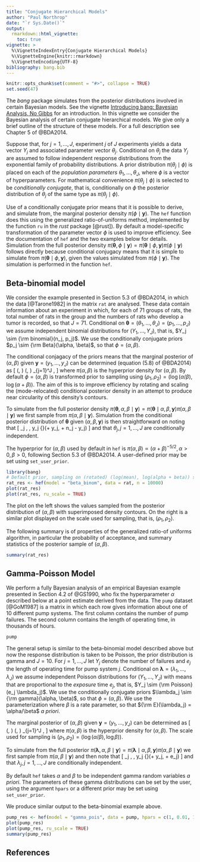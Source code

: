 ---
title: "Conjugate Hierarchical Models"
author: "Paul Northrop"
date: "`r Sys.Date()`"
output:
  rmarkdown::html_vignette:
    toc: true
vignette: >
  %\VignetteIndexEntry{Conjugate Hierarchical Models}
  %\VignetteEngine{knitr::rmarkdown}
  %\VignetteEncoding{UTF-8}
bibliography: bang.bib
---

```{r, include = FALSE}
knitr::opts_chunk$set(comment = "#>", collapse = TRUE)
set.seed(47)
```

The *bang* package simulates from the posterior distributions involved in certain Bayesian models.  See the vignette [Introducing bang: Bayesian Analysis, No Gibbs](bang-vignette.html) for an introduction.  In this vignette we consider the Bayesian analysis of certain conjugate hierarchical models.  We give only a brief outline of the structure of these models.  For a full description see Chapter 5 of @BDA2014.

Suppose that, for $j = 1, \ldots, J$, experiment $j$ of $J$ experiments yields a data vector $Y_j$ and associated parameter vector $\theta_j$.  Conditional on $\theta_j$ the data $Y_j$ are assumed to follow independent response distributions from the exponential family of probability distributions.  A prior distribution $\pi(\theta_j \mid \phi)$ is placed on each of the *population parameters* $\theta_1, \ldots, \theta_J$, where $\phi$ is a vector of hyperparameters.  For mathematical convenience $\pi(\theta_j \mid \phi)$ is selected to be *conditionally conjugate*, that is, conditionally on $\phi$ the posterior distribution of $\theta_j$ of the same type as $\pi(\theta_j \mid \phi)$. 

Use of a conditionally conjugate prior means that it is possible to derive, and simulate from, the marginal posterior density $\pi(\phi \mid \boldsymbol{\mathbf{y}})$.  The `hef` function does this using the generalized ratio-of-uniforms method, implemented by the function `ru` in the *rust* package [@rust]).  By default a model-specific transformation of the parameter vector $\phi$ is used to improve efficiency.  See the documentation of `hef` and the two examples below for details.  Simulation from the full posterior density $\pi(\boldsymbol{\mathbf{\theta}}, \phi \mid \boldsymbol{\mathbf{y}}) = \pi(\boldsymbol{\mathbf{\theta}} \mid \phi, \boldsymbol{\mathbf{y}}) \pi(\phi \mid \boldsymbol{\mathbf{y}})$ follows directly because conditional conjugacy means that it is simple to simulate from $\pi(\boldsymbol{\mathbf{\theta}} \mid \phi, \boldsymbol{\mathbf{y}})$, given the values simulated from $\pi(\phi \mid \boldsymbol{\mathbf{y}})$.  The simulation is performed in the function `hef`.

## Beta-binomial model

We consider the example presented in Section 5.3 of @BDA2014, in which the data [@Tarone1982] in the matrix `rat` are analysed.  These data contain information about an experiment in which, for each of 71 groups of rats, the total number of rats in the group and the numbers of rats who develop a tumor is recorded, so that $J = 71$. Conditional on $\boldsymbol{\mathbf{\theta}} = (\theta_1, \ldots, \theta_J) = (p_1, \ldots, p_J)$ we assume independent binomial distributions for $(Y_1, \ldots, Y_J)$, that is, $Y_j \sim {\rm binomial}(n_j, p_j)$.  We use the conditionally conjugate priors $p_j \sim {\rm Beta}(\alpha, \beta)$, so that $\phi = (\alpha, \beta)$.

The conditional conjagacy of the priors means that the marginal posterior of $(\alpha, \beta)$ given $\boldsymbol{\mathbf{y}} = (y_1, \ldots, y_J)$ can be determined (equation (5.8) of @BDA2014) as 
\[ \pi(\alpha, \beta \mid \boldsymbol{\mathbf{y}}) \propto \pi(\alpha, \beta) 
\prod_{j=1}^J \frac{B(\alpha + y_j, \beta + n_j - y_j)}{B(\alpha, \beta)}, \]
where $\pi(\alpha, \beta)$ is the hyperprior density for $(\alpha, \beta)$. 
By default $\phi = (\alpha, \beta)$ is transformed prior to sampling using $(\rho_1, \rho_2)=(\log (\alpha/\beta), \log (\alpha+\beta))$. The aim of this is to improve efficiency by rotating and scaling the (mode-relocated) conditional posterior density in an attempt to produce near circularity of this density's contours.    

To simulate from the full posterior density $\pi(\boldsymbol{\mathbf{\theta}}, \alpha, \beta \mid \boldsymbol{\mathbf{y}}) = \pi(\boldsymbol{\mathbf{\theta}} \mid \alpha, \beta, \boldsymbol{\mathbf{y}}) \pi(\alpha, \beta \mid \boldsymbol{\mathbf{y}})$ we first sample from $\pi(\alpha, \beta \mid \boldsymbol{\mathbf{y}})$.  Simulation from the conditional posterior distribution of $\boldsymbol{\mathbf{\theta}}$ given $(\alpha, \beta, \boldsymbol{\mathbf{y}})$ is then straightforward on noting that 
\[ \theta_j \mid \alpha, \beta, y_j \sim {\rm beta}(\alpha + y_j, \beta + n_j - y_j) \]
and that $\theta_j, j = 1, \ldots, J$ are conditionally independent.

The hyperprior for $(\alpha, \beta)$ used by default in `hef` is $\pi(\alpha, \beta) \propto (\alpha+\beta)^{-5/2}, \alpha>0, \beta>0$, following Section 5.3 of @BDA2014.  A user-defined prior may be set using `set_user_prior`.

```{r, fig.show='hold', fig.width = 3.45, fig.height = 3.45}
library(bang)
# Default prior, sampling on (rotated) (log(mean), log(alpha + beta)) scale
rat_res <- hef(model = "beta_binom", data = rat, n = 10000)
plot(rat_res)
plot(rat_res, ru_scale = TRUE)
```

The plot on the left shows the values sampled from the posterior distribution of $(\alpha, \beta)$ with superimposed density contours.  On the right is a similar plot displayed on the scale used for sampling, that is, $(\rho_1, \rho_2)$.  

The following summary is of properties of the generalized ratio-of uniforms algorithm, in particular the probability of acceptance, and summary statistics of the posterior sample of $(\alpha, \beta)$.

```{r}
summary(rat_res)
```

## Gamma-Poisson Model

We perform a fully Bayesian analysis of an empirical Bayesian example presented in Section 4.2 of @GS1990, who fix the hyperparameter $\alpha$ described below at a point estimate derived from the data.  The `pump` dataset [@GoM1987] is a matrix in which each row gives information about one of 10 different pump systems.  The first column contains the number of pump failures.  The second column contains the length of operating time, in thousands of hours.

```{r}
pump
```

The general setup is similar to the beta-binomial model described above but now the response distribution is taken to be Poisson, the prior distribution is gamma and $J = 10$.  For $j = 1, \ldots, J$ let $Y_j$ denote the number of failures and $e_j$ the length of operating time for pump system $j$.  Conditional on $\boldsymbol{\mathbf{\lambda}} = (\lambda_1, \ldots, \lambda_J)$ we assume independent Poisson distributions for $(Y_1, \ldots, Y_J)$ with means that are proportional to the *exposure* time $e_j$, that is, $Y_j \sim {\rm Poisson}(e_j \lambda_j)$.  We use the conditionally conjugate priors $\lambda_j \sim {\rm gamma}(\alpha, \beta)$, so that $\phi = (\alpha, \beta)$.  We use the parameterization where $\beta$ is a rate parameter, so that ${\rm E}(\lambda_j) = \alpha/\beta$ *a priori*.

The marginal posterior of $(\alpha, \beta)$ given $\boldsymbol{\mathbf{y}} = (y_1, \ldots, y_J)$ can be determined as 
\[ \pi(\alpha, \beta \mid \boldsymbol{\mathbf{y}}) \propto \pi(\alpha, \beta) 
\prod_{j=1}^J \frac{\beta^\alpha\Gamma(\alpha + y_j)}{(\beta+e_j)^{\alpha+y_j} \Gamma(\alpha)}, 
\]
where $\pi(\alpha, \beta)$ is the hyperprior density for $(\alpha, \beta)$.  The scale used for sampling is $(\rho_1, \rho_2)=(\log (\alpha/\beta), \log \beta))$.

To simulate from the full posterior $\pi(\boldsymbol{\mathbf{\lambda}}, \alpha, \beta \mid \boldsymbol{\mathbf{y}}) = \pi(\boldsymbol{\mathbf{\lambda}} \mid \alpha, \beta, \boldsymbol{\mathbf{y}}) \pi(\alpha, \beta \mid \boldsymbol{\mathbf{y}})$ we first sample from $\pi(\alpha, \beta \mid \boldsymbol{\mathbf{y}})$ and then note that \[ \lambda_j \mid \alpha, \beta, y_j \sim {\rm gamma}(\alpha + y_j, \beta + e_j) \]
and that $\lambda_j, j = 1, \ldots, J$ are conditionally independent.

By default `hef` takes $\alpha$ and $\beta$ to be independent gamma random variables *a priori*.  The parameters of these gamma distributions can be set by the user, using the argument `hpars` or a different prior may be set using `set_user_prior`.

We produce similar output to the beta-binomial example above.  

```{r, fig.show='hold', fig.width = 3.45, fig.height = 3.45}
pump_res <- hef(model = "gamma_pois", data = pump, hpars = c(1, 0.01, 1, 0.01))
plot(pump_res)
plot(pump_res, ru_scale = TRUE)
summary(pump_res)
```

## References

<script type="text/x-mathjax-config">
   MathJax.Hub.Config({  "HTML-CSS": { minScaleAdjust: 125, availableFonts: [] }  });
</script>
